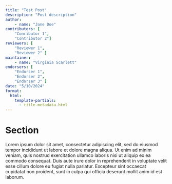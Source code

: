 ```yaml
---
title: "Test Post"
description: "Post description"
author: 
    - name: "Jane Doe"
contributors: [
    "Conributor 1",
    "Contributor 2"]
reviewers: [
    "Reviewer 1",
    "Reviewer 2" ]
maintainer:
    - name: "Virginia Scarlett"
endorsers: [
    "Endorser 1",
    "Endorser 2",
    "Endorser 3" ]
date: "5/10/2024"
format:
  html:
    template-partials:
      - title-metadata.html
---
```


# Section

Lorem ipsum dolor sit amet, consectetur adipiscing elit, sed do eiusmod tempor incididunt ut labore et dolore magna aliqua. Ut
enim ad minim veniam, quis nostrud exercitation ullamco laboris nisi ut aliquip ex ea commodo consequat. Duis aute irure dolor
in reprehenderit in voluptate velit esse cillum dolore eu fugiat nulla pariatur. Excepteur sint occaecat cupidatat non proident,
sunt in culpa qui officia deserunt mollit anim id est laborum.
